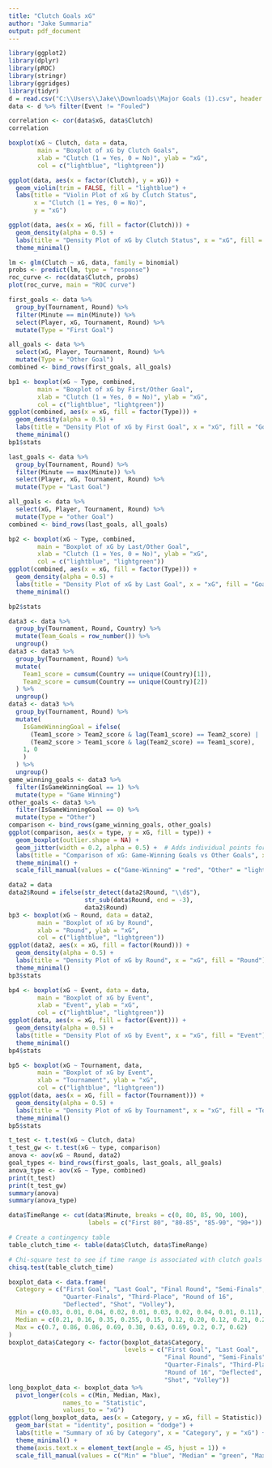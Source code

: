 ---
title: "Clutch Goals xG"
author: "Jake Summaria"
output: pdf_document
---

```{r upload}
library(ggplot2)
library(dplyr)
library(pROC)
library(stringr)
library(ggridges)
library(tidyr)
d = read.csv("C:\\Users\\Jake\\Downloads\\Major Goals (1).csv", header = TRUE, sep = ",")
data <- d %>% filter(Event != "Fouled")
```

```{r part 1: Correlation}
correlation <- cor(data$xG, data$Clutch)
correlation
```

```{r part 2: Visualize}
boxplot(xG ~ Clutch, data = data,
        main = "Boxplot of xG by Clutch Goals",
        xlab = "Clutch (1 = Yes, 0 = No)", ylab = "xG",
        col = c("lightblue", "lightgreen"))

ggplot(data, aes(x = factor(Clutch), y = xG)) +
  geom_violin(trim = FALSE, fill = "lightblue") +
  labs(title = "Violin Plot of xG by Clutch Status", 
       x = "Clutch (1 = Yes, 0 = No)", 
       y = "xG")

ggplot(data, aes(x = xG, fill = factor(Clutch))) +
  geom_density(alpha = 0.5) +
  labs(title = "Density Plot of xG by Clutch Status", x = "xG", fill = "Clutch") +
  theme_minimal()

```

```{r part 3: LR}
lm <- glm(Clutch ~ xG, data, family = binomial)
probs <- predict(lm, type = "response")
roc_curve <- roc(data$Clutch, probs)
plot(roc_curve, main = "ROC curve")

```

```{r part 4: First}
first_goals <- data %>%
  group_by(Tournament, Round) %>%
  filter(Minute == min(Minute)) %>%
  select(Player, xG, Tournament, Round) %>%
  mutate(Type = "First Goal")

all_goals <- data %>%
  select(xG, Player, Tournament, Round) %>%
  mutate(Type = "Other Goal")
combined <- bind_rows(first_goals, all_goals)

bp1 <- boxplot(xG ~ Type, combined,
        main = "Boxplot of xG by First/Other Goal",
        xlab = "Clutch (1 = Yes, 0 = No)", ylab = "xG",
        col = c("lightblue", "lightgreen"))
ggplot(combined, aes(x = xG, fill = factor(Type))) +
  geom_density(alpha = 0.5) +
  labs(title = "Density Plot of xG by First Goal", x = "xG", fill = "Goal Type") +
  theme_minimal()
bp1$stats
```

```{r part 5: Last}
last_goals <- data %>%
  group_by(Tournament, Round) %>%
  filter(Minute == max(Minute)) %>%
  select(Player, xG, Tournament, Round) %>%
  mutate(Type = "Last Goal")

all_goals <- data %>%
  select(xG, Player, Tournament, Round) %>%
  mutate(Type = "other Goal")
combined <- bind_rows(last_goals, all_goals)

bp2 <- boxplot(xG ~ Type, combined,
        main = "Boxplot of xG by Last/Other Goal",
        xlab = "Clutch (1 = Yes, 0 = No)", ylab = "xG",
        col = c("lightblue", "lightgreen"))
ggplot(combined, aes(x = xG, fill = factor(Type))) +
  geom_density(alpha = 0.5) +
  labs(title = "Density Plot of xG by Last Goal", x = "xG", fill = "Goal Type") +
  theme_minimal()

bp2$stats
```


```{r part 7: game winning goal}
data3 <- data %>%
  group_by(Tournament, Round, Country) %>%
  mutate(Team_Goals = row_number()) %>%
  ungroup()
data3 <- data3 %>%
  group_by(Tournament, Round) %>%
  mutate(
    Team1_score = cumsum(Country == unique(Country)[1]),
    Team2_score = cumsum(Country == unique(Country)[2])
  ) %>%
  ungroup()
data3 <- data3 %>%
  group_by(Tournament, Round) %>%
  mutate(
    IsGameWinningGoal = ifelse(
      (Team1_score > Team2_score & lag(Team1_score) == Team2_score) |
      (Team2_score > Team1_score & lag(Team2_score) == Team1_score),
    1, 0
    )
  ) %>%
  ungroup()
game_winning_goals <- data3 %>%
  filter(IsGameWinningGoal == 1) %>%
  mutate(type = "Game Winning")
other_goals <- data3 %>%
  filter(IsGameWinningGoal == 0) %>%
  mutate(type = "Other")
comparison <- bind_rows(game_winning_goals, other_goals)
ggplot(comparison, aes(x = type, y = xG, fill = type)) +
  geom_boxplot(outlier.shape = NA) +
  geom_jitter(width = 0.2, alpha = 0.5) +  # Adds individual points for clarity
  labs(title = "Comparison of xG: Game-Winning Goals vs Other Goals", x = "Goal Type", y = "Expected Goals (xG)") +
  theme_minimal() +
  scale_fill_manual(values = c("Game-Winning" = "red", "Other" = "lightblue"))
```

```{r part 8: Round}
data2 = data
data2$Round = ifelse(str_detect(data2$Round, "\\d$"),
                     str_sub(data$Round, end = -3),
                     data2$Round)
bp3 <- boxplot(xG ~ Round, data = data2,
        main = "Boxplot of xG by Round",
        xlab = "Round", ylab = "xG",
        col = c("lightblue", "lightgreen"))
ggplot(data2, aes(x = xG, fill = factor(Round))) +
  geom_density(alpha = 0.5) +
  labs(title = "Density Plot of xG by Round", x = "xG", fill = "Round") +
  theme_minimal()
bp3$stats
```

```{r part 9: event}
bp4 <- boxplot(xG ~ Event, data = data,
        main = "Boxplot of xG by Event",
        xlab = "Event", ylab = "xG",
        col = c("lightblue", "lightgreen"))
ggplot(data, aes(x = xG, fill = factor(Event))) +
  geom_density(alpha = 0.5) +
  labs(title = "Density Plot of xG by Event", x = "xG", fill = "Event") +
  theme_minimal()
bp4$stats
```
```{r part 11: Tournament}
bp5 <- boxplot(xG ~ Tournament, data,
        main = "Boxplot of xG by Event",
        xlab = "Tournament", ylab = "xG",
        col = c("lightblue", "lightgreen"))
ggplot(data, aes(x = xG, fill = factor(Tournament))) +
  geom_density(alpha = 0.5) +
  labs(title = "Density Plot of xG by Tournament", x = "xG", fill = "Tournament") +
  theme_minimal()
bp5$stats
```

```{r part 10: Tests}
t_test <- t.test(xG ~ Clutch, data)
t_test_gw <- t.test(xG ~ type, comparison)
anova <- aov(xG ~ Round, data2)
goal_types <- bind_rows(first_goals, last_goals, all_goals)
anova_type <- aov(xG ~ Type, combined)
print(t_test)
print(t_test_gw)
summary(anova)
summary(anova_type)
```

```{r part 99: minutes-clutch}
data$TimeRange <- cut(data$Minute, breaks = c(0, 80, 85, 90, 100), 
                      labels = c("First 80", "80-85", "85-90", "90+"))

# Create a contingency table
table_clutch_time <- table(data$Clutch, data$TimeRange)

# Chi-square test to see if time range is associated with clutch goals
chisq.test(table_clutch_time)
```

```{r part 11: conclusion}
boxplot_data <- data.frame(
  Category = c("First Goal", "Last Goal", "Final Round", "Semi-Finals", 
               "Quarter-Finals", "Third-Place", "Round of 16", 
               "Deflected", "Shot", "Volley"),
  Min = c(0.03, 0.01, 0.04, 0.02, 0.01, 0.03, 0.02, 0.04, 0.01, 0.11),
  Median = c(0.21, 0.16, 0.35, 0.255, 0.15, 0.12, 0.20, 0.12, 0.21, 0.205),
  Max = c(0.7, 0.86, 0.86, 0.69, 0.38, 0.63, 0.69, 0.2, 0.7, 0.62)
)
boxplot_data$Category <- factor(boxplot_data$Category, 
                                levels = c("First Goal", "Last Goal", 
                                           "Final Round", "Semi-Finals", 
                                           "Quarter-Finals", "Third-Place", 
                                           "Round of 16", "Deflected", 
                                           "Shot", "Volley"))
long_boxplot_data <- boxplot_data %>%
  pivot_longer(cols = c(Min, Median, Max), 
               names_to = "Statistic", 
               values_to = "xG")
ggplot(long_boxplot_data, aes(x = Category, y = xG, fill = Statistic)) +
  geom_bar(stat = "identity", position = "dodge") +
  labs(title = "Summary of xG by Category", x = "Category", y = "xG") +
  theme_minimal() +
  theme(axis.text.x = element_text(angle = 45, hjust = 1)) +
  scale_fill_manual(values = c("Min" = "blue", "Median" = "green", "Max" = "red"))
```